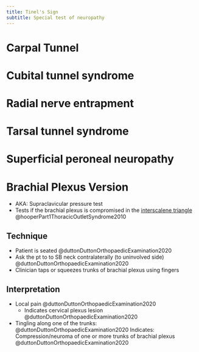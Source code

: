 ```yaml
---
title: Tinel's Sign
subtitle: Special test of neuropathy
---
```


# Carpal Tunnel {#carpal-tunnel}

# Cubital tunnel syndrome

# Radial nerve entrapment

# Tarsal tunnel syndrome

# Superficial peroneal neuropathy

# Brachial Plexus Version {#brachial-plexus}

- AKA: Supraclavicular pressure test
- Tests if the brachial plexus is compromised in the [interscalene triangle]({{< var ref-interscalene-triangle.path >}}) @hooperPart1ThoracicOutletSyndrome2010

## Technique
- Patient is seated @duttonDuttonOrthopaedicExamination2020
- Ask the pt to to SB neck contralaterally (to uninvolved side) @duttonDuttonOrthopaedicExamination2020
- Clinician taps or squeezes trunks of brachial plexus using fingers

## Interpretation

- Local pain @duttonDuttonOrthopaedicExamination2020
    - Indicates cervical plexus lesion @duttonDuttonOrthopaedicExamination2020
- Tingling along one of the trunks: @duttonDuttonOrthopaedicExamination2020
    Indicates: Compression/neuroma of one or more trunks of brachial plexus @duttonDuttonOrthopaedicExamination2020



